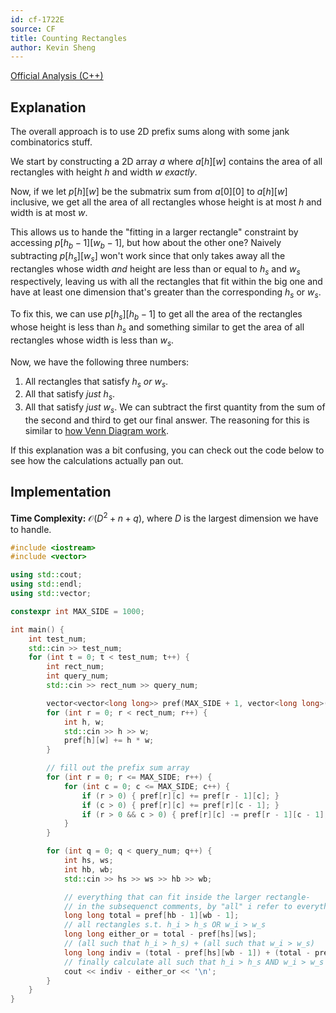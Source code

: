 ```yaml
---
id: cf-1722E
source: CF
title: Counting Rectangles
author: Kevin Sheng
---
```


[Official Analysis (C++)](https://codeforces.com/blog/entry/106478)

## Explanation

The overall approach is to use 2D prefix sums along with some jank combinatorics stuff.

We start by constructing a 2D array $a$ where $a[h][w]$
contains the area of all rectangles with height $h$ and width $w$ *exactly*.

Now, if we let $p[h][w]$ be the submatrix sum from $a[0][0]$ to $a[h][w]$ inclusive,
we get all the area of all rectangles whose height is at most $h$ and width is at most $w$.

This allows us to hande the "fitting in a larger rectangle" constraint
by accessing $p[h_b - 1][w_b - 1]$, but how about the other one?
Naively subtracting $p[h_s][w_s]$ won't work since that only takes away
all the rectangles whose width *and* height are less than or equal to $h_s$ and $w_s$ respectively,
leaving us with all the rectangles that fit within the big one
and have at least one dimension that's greater than the corresponding $h_s$ or $w_s$.

To fix this, we can use $p[h_s][h_b - 1]$ to get all the area of the rectangles
whose height is less than $h_s$ and something similar to get the area
of all rectangles whose width is less than $w_s$.

Now, we have the following three numbers:
1. All rectangles that satisfy $h_s$ *or* $w_s$.
2. All that satisfy *just* $h_s$.
3. All that satisfy *just* $w_s$.
We can subtract the first quantity from the sum of the second and third to get our final answer.
The reasoning for this is similar to
[how Venn Diagram work](https://math.stackexchange.com/a/3096210/713952).

If this explanation was a bit confusing, you can check out
the code below to see how the calculations actually pan out.

## Implementation

**Time Complexity:** $\mathcal{O}(D^2+n+q)$, where $D$ is the largest dimension we have to handle.

<LanguageSection>
<CPPSection>

```cpp
#include <iostream>
#include <vector>

using std::cout;
using std::endl;
using std::vector;

constexpr int MAX_SIDE = 1000;

int main() {
	int test_num;
	std::cin >> test_num;
	for (int t = 0; t < test_num; t++) {
		int rect_num;
		int query_num;
		std::cin >> rect_num >> query_num;

		vector<vector<long long>> pref(MAX_SIDE + 1, vector<long long>(MAX_SIDE + 1));
		for (int r = 0; r < rect_num; r++) {
			int h, w;
			std::cin >> h >> w;
			pref[h][w] += h * w;
		}

		// fill out the prefix sum array
		for (int r = 0; r <= MAX_SIDE; r++) {
			for (int c = 0; c <= MAX_SIDE; c++) {
				if (r > 0) { pref[r][c] += pref[r - 1][c]; }
				if (c > 0) { pref[r][c] += pref[r][c - 1]; }
				if (r > 0 && c > 0) { pref[r][c] -= pref[r - 1][c - 1]; }
			}
		}

		for (int q = 0; q < query_num; q++) {
			int hs, ws;
			int hb, wb;
			std::cin >> hs >> ws >> hb >> wb;

			// everything that can fit inside the larger rectangle-
			// in the subsequenct comments, by "all" i refer to everything here
			long long total = pref[hb - 1][wb - 1];
			// all rectangles s.t. h_i > h_s OR w_i > w_s
			long long either_or = total - pref[hs][ws];
			// (all such that h_i > h_s) + (all such that w_i > w_s)
			long long indiv = (total - pref[hs][wb - 1]) + (total - pref[hb - 1][ws]);
			// finally calculate all such that h_i > h_s AND w_i > w_s
			cout << indiv - either_or << '\n';
		}
	}
}
```

</CPPSection>
</LanguageSection>
